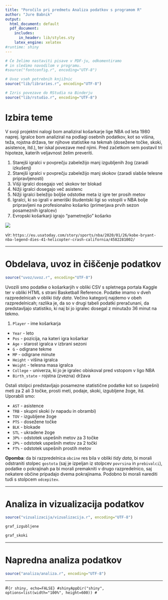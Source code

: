 ```yaml
---
title: "Poročilo pri predmetu Analiza podatkov s programom R"
author: "Jure Babnik"
output:
  html_document: default
  pdf_document:
    includes:
      in_header: lib/styles.sty
    latex_engine: xelatex
#runtime: shiny
---
```


```r
# Če želimo nastaviti pisave v PDF-ju, odkomentiramo
# in sledimo navodilom v programu.
#source("fontconfig.r", encoding="UTF-8")

# Uvoz vseh potrebnih knjižnic
source("lib/libraries.r", encoding="UTF-8")
```

```r
# Izris povezave do RStudia na Binderju
source("lib/rstudio.r", encoding="UTF-8")
```

# Izbira teme

V svoji projektni nalogi bom analiziral košarkarje lige NBA 
od leta 1980 naprej. Igralce bom analiziral na podlagi osebnih
podatkov, kot so višina, teža, rojstna država, ter njihove
statistike na tekmah (dosežene točke, skoki, asistence, itd.),
ter iskal povezave med njimi. Pred začetkom sem postavil tri 
hipoteze, katerih veljavnost želim preveriti.

1. Starejši igralci v povprečju zabeležijo manj izgubljenih žog (zaradi izkušenj)
2. Starejši igralci v povprečju zabeležijo manj skokov (zaradi 
slabše telesne pripravljenosti)
3. Višji igralci dosegajo več skokov ter blokad
4. Nižji igralci dosegajo več asistenc
5. Nižji igralci beležijo boljše odstotke meta iz igre ter 
prosih metov
6. Igralci, ki so igrali v ameriški študentski ligi so vstopili
v NBA bolje pripravljeni na profesionalno košarko (primerjava 
prvih sezon posameznih igralcev)
7. Evropski košarkarji igrajo "pametnejšo" košarko

![](slike/slika_kobe.jpg)

vir: `https://eu.usatoday.com/story/sports/nba/2020/01/26/kobe-bryant-nba-legend-dies-41-helicopter-crash-california/4582281002/`

***

# Obdelava, uvoz in čiščenje podatkov

```r
source("uvoz/uvoz.r", encoding="UTF-8")
```

Uvozili smo podatke o košarkarjih v obliki CSV s spletnega
portala Kaggle ter v obliki HTML s strani Basketball Reference.
Podatke imamo v dveh razpredelnicah v obliki *tidy data*. 
Večino kategorij najdemo v obeh razpredelnicah; razlika je, da 
so v drugi tabeli podatki preračunani, da predstavljajo 
statistiko, ki naj bi jo igralec dosegal z minutažo 36 minut na tekmo. 

1. `Player` - ime košarkarja
  - `Year` - leto 
  - `Pos` - pozicija, na kateri igra košarkar
  - `Age` - starost igralca v izbrani sezoni
  - `G` - odigrane tekme
  - `MP` - odigrane minute
  - `Height` - višina igralca
  - `Weight` - telesna masa igralca
  - `College` - univerza, ki jo je igralec obiskoval pred
  vstopom v ligo NBA
  - `Birth_state` - rojstna (zvezna) država
  
  Ostali stolpci predstavljajo posamezne statistične podatke
  kot so (uspešni) meti za 2 ali 3 točke, prosti meti, podaje,
  skoki, izgubljene žoge, itd. Uporabili smo:
  
  - `AST` - asistence
  - `TRB` - skupni skoki (v napadu in obrambi)
  - `TOV` - izgubljene žoge
  - `PTS` - dosežene točke
  - `BLK` - blokade
  - `STL` - ukradene žoge
  - `3P%` - odstotek uspešnih metov za 3 točke
  - `2P%` - odstotek uspešnih metov za 2 točki
  - `FT%` - odstotek uspešnih prostih metov
  


**Opomba**: da bi razpredelnica `obcine` res bila v obliki *tidy data*, bi morali odstraniti stolpec `gostota` (saj je izpeljan iz stolpcev `povrsina` in `prebivalci`), podatke o pokrajinah pa bi morali premakniti v drugo razpredelnico, saj nekatere občine pripadajo dvema pokrajinama. Podobno bi morali narediti tudi s stolpcem `odcepitev`.


***

# Analiza in vizualizacija podatkov

```r
source("vizualizacija/vizualizacija.r", encoding="UTF-8")
```

```r
graf_izgubljene
```



```r
graf_skoki
```


***

# Napredna analiza podatkov

```r
source("analiza/analiza.r", encoding="UTF-8")
```




***

#```{r shiny, echo=FALSE}
#shinyAppDir("shiny", options=list(width="100%", height=600))
#```
